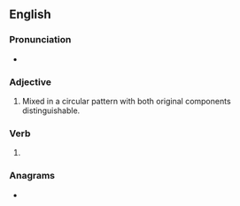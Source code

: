 ==English==

===Pronunciation===
* {{rhymes|ɜː(ɹ)ld|lang=en}}

===Adjective===
{{en-adj|-}}

# Mixed in a circular pattern with both original components distinguishable.

===Verb===
{{head|en|verb form}}

# {{en-past of|swirl}}

===Anagrams===
* {{anagrams|en|rewilds|wilders}}